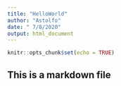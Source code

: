 ```yaml
---
title: "HelloWorld"
author: "Astolfo"
date: " 7/8/2020"
output: html_document
---
```


```r
knitr::opts_chunk$set(echo = TRUE)
```

## This is a markdown file

